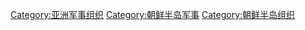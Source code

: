 [[Category:亚洲军事组织|Category:亚洲军事组织]]
[[Category:朝鲜半岛军事|Category:朝鲜半岛军事]]
[[Category:朝鲜半岛组织|Category:朝鲜半岛组织]]